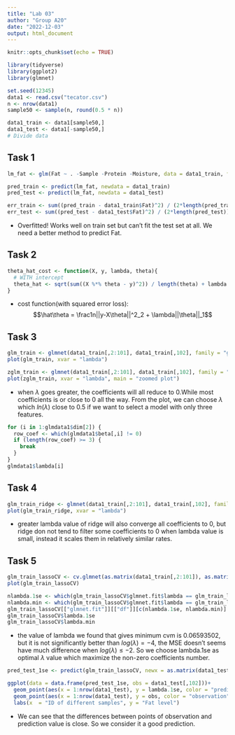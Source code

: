```yaml
---
title: "Lab 03"
author: "Group A20"
date: "2022-12-03"
output: html_document
---
```


```r
knitr::opts_chunk$set(echo = TRUE)
```

```r
library(tidyverse)
library(ggplot2)
library(glmnet)
```

```r
set.seed(12345)
data1 <- read.csv("tecator.csv")
n <- nrow(data1)
sample50 <- sample(n, round(0.5 * n))

data1_train <- data1[sample50,]
data1_test <- data1[-sample50,]
# Divide data 
```
## Task 1

```r
lm_fat <- glm(Fat ~ . -Sample -Protein -Moisture, data = data1_train, family = gaussian())

pred_train <- predict(lm_fat, newdata = data1_train)
pred_test <- predict(lm_fat, newdata = data1_test)

err_train <- sum((pred_train - data1_train$Fat)^2) / (2*length(pred_train))
err_test <- sum((pred_test - data1_test$Fat)^2) / (2*length(pred_test))

```

- Overfitted! Works well on train set but can't fit the test set at all. We need a better method to predict Fat.

## Task 2

```r
theta_hat_cost <- function(X, y, lambda, theta){
  # WITH intercept
  theta_hat <- sqrt(sum((X %*% theta - y)^2)) / length(theta) + lambda * sum(theta)
}
```

- cost function(with squared error loss):$$\hat\theta = \frac1n||y-X\theta||^2_2 + \lambda||\theta||_1$$

## Task 3

```r
glm_train <- glmnet(data1_train[,2:101], data1_train[,102], family = "gaussian",alpha = 1)
plot(glm_train, xvar = "lambda")
```
```r
zglm_train <- glmnet(data1_train[,2:101], data1_train[,102], family = "gaussian",alpha = 1, lambda = seq(exp(-1),1, length.out = 100))
plot(zglm_train, xvar = "lambda", main = "zoomed plot")
```

- when $\lambda$ goes greater, the coefficients will all reduce to 0.While most coefficients is or close to 0 all the way. From the plot, we can choose $\lambda$ which $ln(\lambda)$ close to 0.5 if we want to select a model with only three features. 

```r
for (i in 1:glmdata1$dim[2]) {
  row_coef <- which(glmdata1$beta[,i] != 0)
  if (length(row_coef) >= 3) {
    break
  }
}
glmdata1$lambda[i]
```

## Task 4

```r
glm_train_ridge <- glmnet(data1_train[,2:101], data1_train[,102], family = "gaussian", alpha = 0)
plot(glm_train_ridge, xvar = "lambda")
```

- greater lambda value of ridge will also converge all coefficients to 0, but ridge don not tend to filter some coefficients to 0 when lambda value is small, instead it scales them in relatively similar rates.

## Task 5

```r

glm_train_lassoCV <- cv.glmnet(as.matrix(data1_train[,2:101]), as.matrix(data1_train[,102]), family = "gaussian",alpha = 1)
plot(glm_train_lassoCV)

nlambda.1se <- which(glm_train_lassoCV$glmnet.fit$lambda == glm_train_lassoCV$lambda.1se)
nlambda.min <- which(glm_train_lassoCV$glmnet.fit$lambda == glm_train_lassoCV$lambda.min)
glm_train_lassoCV[["glmnet.fit"]][["df"]][c(nlambda.1se, nlambda.min)]
glm_train_lassoCV$lambda.1se
glm_train_lassoCV$lambda.min
```

- the value of lambda we found that gives minimum cvm is 0.06593502, but it is not significantly better than $log(\lambda) = -4$, the MSE doesn't seems have much difference when $log(\lambda) \le -2$. So we choose lambda.1se as optimal $\lambda$ value which maximize the non-zero coefficients number.

```r
pred_test_1se <- predict(glm_train_lassoCV, newx = as.matrix(data1_test[,2:101]))

ggplot(data = data.frame(pred_test_1se, obs = data1_test[,102]))+
  geom_point(aes(x = 1:nrow(data1_test), y = lambda.1se, color = "prediction"))+
  geom_point(aes(x = 1:nrow(data1_test), y = obs, color = "observation"))+
  labs(x  = "ID of different samples", y = "Fat level")

```

- We can see that the differences between points of observation and prediction value is close. So we consider it a good prediction.

